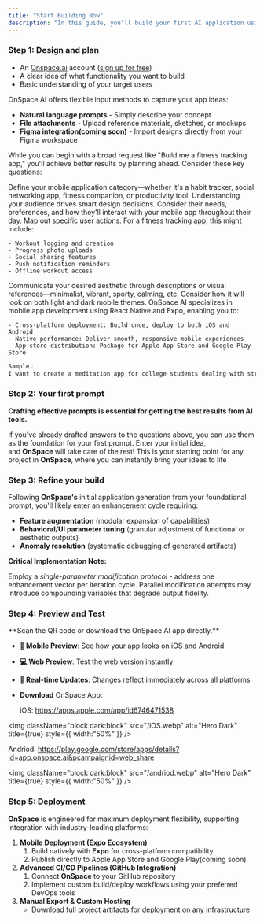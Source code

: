 ```yaml
---
title: "Start Building Now"
description: "In this guide, you'll build your first AI application using Onspace.ai's no-code platform. Whether you want to create a chatbot, image generator, or data analyzer, our agentic AI will handle the technical complexity while you focus on your vision. Support platforms: iOS/Andriod/Web"
---
```


### Step 1: Design and plan

- An [Onspace.ai](http://Onspace.ai) account ([sign up for free](https://onspace.ai/))
- A clear idea of what functionality you want to build
- Basic understanding of your target users

OnSpace AI offers flexible input methods to capture your app ideas:

- **Natural language prompts** - Simply describe your concept
- **File attachments** - Upload reference materials, sketches, or mockups
- **Figma integration(coming soon)** - Import designs directly from your Figma workspace

While you can begin with a broad request like "Build me a fitness tracking app," you'll achieve better results by planning ahead. Consider these key questions:

<AccordionGroup>
  <Accordion title="What's your core concept?">
    Define your mobile application category—whether it's a habit tracker, social networking app, fitness companion, or productivity tool.
  </Accordion>
  <Accordion title="Who's your target user?">
    Understanding your audience drives smart design decisions. Consider their needs, preferences, and how they'll interact with your mobile app throughout their day.
  </Accordion>
  <Accordion title="What capabilities will it offer?">
    Map out specific user actions. For a fitness tracking app, this might include:

    - Workout logging and creation
    - Progress photo uploads
    - Social sharing features
    - Push notification reminders
    - Offline workout access
  </Accordion>
  <Accordion title="What's your visual direction?">
    Communicate your desired aesthetic through descriptions or visual references—minimalist, vibrant, sporty, calming, etc. Consider how it will look on both light and dark mobile themes.
  </Accordion>
  <Accordion title="How will users access it?">
    OnSpace AI specializes in mobile app development using React Native and Expo, enabling you to:

    - Cross-platform deployment: Build once, deploy to both iOS and Android
    - Native performance: Deliver smooth, responsive mobile experiences
    - App store distribution: Package for Apple App Store and Google Play Store
  </Accordion>
</AccordionGroup>

```md [expandable]
Sample：
I want to create a meditation app for college students dealing with stress and anxiety. Key features include: guided meditation sessions, breathing exercises, mood tracking, study break reminders, and offline content access. The design should be calming with soft purple/blue gradients and nature imagery. This will be a mobile app that students install on their phones, so please optimize for touch interactions and use Expo for seamless iOS and Android deployment.
```

### Step 2: Your first prompt

**Crafting effective prompts is essential for getting the best results from AI tools.**

If you've already drafted answers to the questions above, you can use them as the foundation for your first prompt. Enter your initial idea, and **OnSpace** will take care of the rest\! This is your starting point for any project in **OnSpace**, where you can instantly bring your ideas to life

### Step 3: **Refine your build**

Following **OnSpace's** initial application generation from your foundational prompt, you'll likely enter an enhancement cycle requiring:

- **Feature augmentation** (modular expansion of capabilities)
- **Behavioral/UI parameter tuning** (granular adjustment of functional or aesthetic outputs)
- **Anomaly resolution** (systematic debugging of generated artifacts)

**Critical Implementation Note:**

Employ a _single-parameter modification protocol_ - address one enhancement vector per iteration cycle. Parallel modification attempts may introduce compounding variables that degrade output fidelity.

### Step 4: **Preview and Test**

<Info>
  **Scan the QR code or download the OnSpace AI app directly.**
</Info>

- **📱 Mobile Preview**: See how your app looks on iOS and Android
- **💻 Web Preview**: Test the web version instantly
- **🔄 Real-time Updates**: Changes reflect immediately across all platforms
- **Download** OnSpace App:

  iOS: https://apps.apple.com/app/id6746471538

<img
  className="block dark:block"
  src="/iOS.webp"
  alt="Hero Dark"
  title={true}
  style={{ width:"50%" }}
/>

Andriod: https://play.google.com/store/apps/details?id=app.onspace.ai&pcampaignid=web_share

<img
  className="block dark:block"
  src="/andriod.webp"
  alt="Hero Dark"
  title={true}
  style={{ width:"50%" }}
/>

### Step 5: Deployment

**OnSpace** is engineered for maximum deployment flexibility, supporting integration with industry-leading platforms:

1. **Mobile Deployment (Expo Ecosystem)**
   1. Build natively with **Expo** for cross-platform compatibility
   2. Publish directly to Apple App Store and Google Play(coming soon)
2. **Advanced CI/CD Pipelines (GitHub Integration)**
   1. Connect **OnSpace** to your GitHub repository
   2. Implement custom build/deploy workflows using your preferred DevOps tools
3. **Manual Export & Custom Hosting**
   - Download full project artifacts for deployment on any infrastructure
